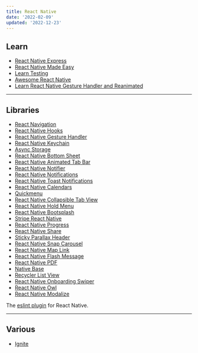 ```yaml
---
title: React Native
date: '2022-02-09'
updated: '2022-12-23'
---
```


## Learn

-   [React Native Express](https://www.reactnative.express/)
-   [React Native Made Easy](https://www.reactnative.guide/)
-   [Learn Testing](https://reactnativetesting.io/)
-   [Awesome React Native](https://github.com/jondot/awesome-react-native)
-   [Learn React Native Gesture Handler and Reanimated](https://start-react-native.dev/)

---

## Libraries

-   [React Navigation](https://reactnavigation.org/)
-   [React Native Hooks](https://github.com/react-native-community/hooks)
-   [React Native Gesture Handler](https://github.com/software-mansion/react-native-gesture-handler)
-   [React Native Keychain](https://github.com/oblador/react-native-keychain)
-   [Async Storage](https://github.com/react-native-async-storage/async-storage)
-   [React Native Bottom Sheet](https://github.com/gorhom/react-native-bottom-sheet)
-   [React Native Animated Tab Bar](https://github.com/gorhom/react-native-animated-tabbar)
-   [React Native Notifier](https://github.com/seniv/react-native-notifier)
-   [React Native Notifications](https://github.com/wix/react-native-notifications)
-   [React Native Toast Notifications](https://github.com/arnnis/react-native-toast-notifications)
-   [React Native Calendars](https://github.com/wix/react-native-calendars)
-   [Quickmenu](https://github.com/aullah/quickmenu)
-   [React Native Collapsible Tab View](https://github.com/PedroBern/react-native-collapsible-tab-view)
-   [React Native Hold Menu](https://github.com/enesozturk/react-native-hold-menu)
-   [React Native Bootsplash](https://github.com/zoontek/react-native-bootsplash)
-   [Stripe React Native](https://github.com/stripe/stripe-react-native)
-   [React Native Progress](https://github.com/oblador/react-native-progress)
-   [React Native Share](https://github.com/react-native-share/react-native-share)
-   [Sticky Parallax Header](https://github.com/netguru/sticky-parallax-header)
-   [React Native Snap Carousel](https://github.com/meliorence/react-native-snap-carousel)
-   [React Native Map Link](https://github.com/flexible-agency/react-native-map-link)
-   [React Native Flash Message](https://github.com/lucasferreira/react-native-flash-message)
-   [React Native PDF](https://github.com/wonday/react-native-pdf)
-   [Native Base](https://nativebase.io/)
-   [Recycler List View](https://github.com/Flipkart/recyclerlistview)
-   [React Native Onboarding Swiper](https://github.com/jfilter/react-native-onboarding-swiper)
-   [React Native Owl](https://github.com/FormidableLabs/react-native-owl)
-   [React Native Modalize](https://github.com/jeremybarbet/react-native-modalize)

The [eslint plugin](https://github.com/intellicode/eslint-plugin-react-native) for React Native.

---

## Various

-   [Ignite](https://github.com/infinitered/ignite)
